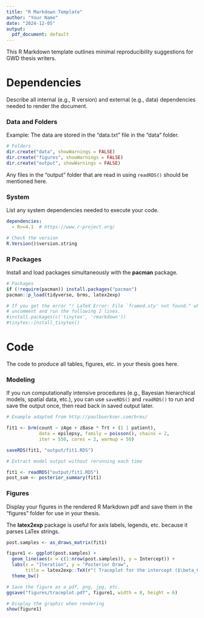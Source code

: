 ```yaml
---
title: "R Markdown Template"
author: "Your Name"
date: "2024-12-05"
output:
  pdf_document: default
---
```


This R Markdown template outlines minimal reproducibility suggestions for GWD thesis writers.

# Dependencies

Describe all internal (e.g., R version) and external (e.g., data) dependencies needed to render the document. 

### Data and Folders

Example: The data are stored in the "data.txt" file in the "data" folder.

```r
# Folders
dir.create("data", showWarnings = FALSE)
dir.create("figures", showWarnings = FALSE)
dir.create("output", showWarnings = FALSE)
```

Any files in the "output" folder that are read in using `readRDS()` should be mentioned here.

### System

List any system dependencies needed to execute your code. 

```yaml
dependencies:
  - R>=4.1  # https://www.r-project.org/
```

```r
# Check the version
R.Version()$version.string
```


### R Packages

Install and load packages simultaneously with the **pacman** package.

```r
# Packages
if (!require(pacman)) install.packages("pacman")
pacman::p_load(tidyverse, brms, latex2exp)

# If you get the error "! LaTeX Error: File `framed.sty' not found." when rendering,
# uncomment and run the following 2 lines.
#install.packages(c('tinytex', 'rmarkdown'))
#tinytex::install_tinytex()
```

# Code

The code to produce all tables, figures, etc. in your thesis goes here.

### Modeling

If you run computationally intensive procedures (e.g., Bayesian hierarchical models, spatial data, etc.), you can use `saveRDS()` and `readRDS()` to run and save the output once, then read back in saved output later.

```r
# Example adapted from http://paulbuerkner.com/brms/

fit1 <- brm(count ~ zAge + zBase * Trt + (1 | patient),
            data = epilepsy, family = poisson(), chains = 2, 
            iter = 550, cores = 2, warmup = 50)

saveRDS(fit1, "output/fit1.RDS")
```

```r
# Extract model output without rerunning each time

fit1 <- readRDS("output/fit1.RDS")
post_sum <- posterior_summary(fit1)
```

### Figures

Display your figures in the rendered R Markdown pdf and save them in the "figures" folder for use in your thesis. 

The **latex2exp** package is useful for axis labels, legends, etc. because it parses LaTex strings.

```r
post.samples <- as_draws_matrix(fit1)

figure1 <- ggplot(post.samples) + 
  geom_line(aes(x = c(1:nrow(post.samples)), y = Intercept)) +
  labs(x = "Iteration", y = "Posterior Draw", 
       title = latex2exp::TeX(r"( Traceplot for the intercept ($\beta_0$) )")) + 
  theme_bw()

# Save the figure as a pdf, png, jpg, etc.
ggsave("figures/traceplot.pdf", figure1, width = 8, height = 6) 

# Display the graphic when rendering
show(figure1)
```






